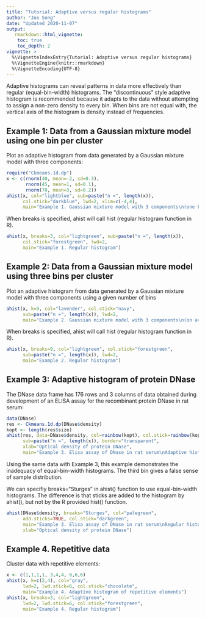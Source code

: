 ```yaml
---
title: "Tutorial: Adaptive versus regular histograms"
author: "Joe Song"
date: "Updated 2020-11-07"
output: 
   rmarkdown::html_vignette:
    toc: true
    toc_depth: 2
vignette: >
  %\VignetteIndexEntry{Tutorial: Adaptive versus regular histograms}
  %\VignetteEngine{knitr::rmarkdown}
  %\VignetteEncoding{UTF-8}
---
```


Adaptive histograms can reveal patterns in data more effectively than regular (equal-bin-width) histograms. The "discontinuous" style adaptive histogram is recommended because it adapts to the data without attempting to assign a non-zero density to every bin. When bins are not equal with, the vertical axis of the histogram is density instead of frequencies.

## Example 1: Data from a Gaussian mixture model using one bin per cluster

Plot an adaptive histogram from data generated by
   a Gaussian mixture model with three components:
```r
require("Ckmeans.1d.dp")
x <- c(rnorm(40, mean=-2, sd=0.3),
       rnorm(45, mean=1, sd=0.1),
       rnorm(70, mean=3, sd=0.2))
ahist(x, col="lightblue", sub=paste("n =", length(x)),
      col.stick="darkblue", lwd=2, xlim=c(-4,4),
      main="Example 1. Gaussian mixture model with 3 components\n(one bin per component)\nAdaptive histogram")
```

When breaks is specified, ahist will call hist (regular histogram function in R).
```r
ahist(x, breaks=3, col="lightgreen", sub=paste("n =", length(x)),
      col.stick="forestgreen", lwd=2,
      main="Example 1. Regular histogram")
```

## Example 2: Data from a Gaussian mixture model using three bins per cluster

Plot an adaptive histogram from data generated by
   a Gaussian mixture model with three components using a given
   number of bins
```r
ahist(x, k=9, col="lavender", col.stick="navy",
      sub=paste("n =", length(x)), lwd=2,
      main="Example 2. Gaussian mixture model with 3 components\n(on average 3 bins per component)\nAdaptive histogram")
```

When breaks is specified, ahist will call hist (regular histogram function in R).
```r
ahist(x, breaks=9, col="lightgreen", col.stick="forestgreen",
      sub=paste("n =", length(x)), lwd=2,
      main="Example 2. Regular histogram")
```

## Example 3: Adaptive histogram of protein DNase

The DNase data frame has 176 rows and 3 columns of
   data obtained during development of an ELISA assay for the
   recombinant protein DNase in rat serum:
```r
data(DNase)
res <- Ckmeans.1d.dp(DNase$density)
kopt <- length(res$size)
ahist(res, data=DNase$density, col=rainbow(kopt), col.stick=rainbow(kopt)[res$cluster],
      sub=paste("n =", length(x)), border="transparent",
      xlab="Optical density of protein DNase",
      main="Example 3. Elisa assay of DNase in rat serum\nAdaptive histogram")
```

Using the same data with Example 3, this example demonstrates the inadequacy of equal-bin-width histograms. The third bin gives a false sense of sample distribution.

We can specifiy breaks="Sturges" in ahist() function to use equal-bin-width histograms. The difference is that sticks are added to the histogram by ahist(), but not by the R provided hist() function.

```r
ahist(DNase$density, breaks="Sturges", col="palegreen",
      add.sticks=TRUE, col.stick="darkgreen",
      main="Example 3. Elisa assay of DNase in rat serum\nRegular histogram (equal bin width)",
      xlab="Optical density of protein DNase")
```

## Example 4. Repetitive data

Cluster data with repetitive elements:
```r
x <- c(1,1,1,1, 3,4,4, 6,6,6)
ahist(x, k=c(2,4), col="gray",
      lwd=2, lwd.stick=6, col.stick="chocolate",
      main="Example 4. Adaptive histogram of repetitive elements")
ahist(x, breaks=3, col="lightgreen",
      lwd=2, lwd.stick=6, col.stick="forestgreen",
      main="Example 4. Regular histogram")

```
